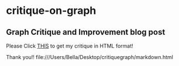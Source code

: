 # critique-on-graph
## Graph Critique and Improvement blog post

Please Click [THIS](file:///Users/Bella/Desktop/critiquegraph/markdown.html) to get my critique in HTML format!

Thank you!!
file:///Users/Bella/Desktop/critiquegraph/markdown.html
